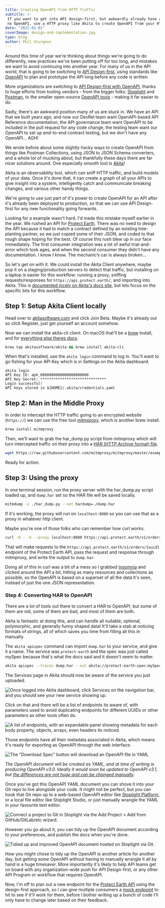 ```yaml
---
title: Creating OpenAPI from HTTP Traffic
subtitle: >-
 If you want to get into API design-first, but awkwardly already have a bunch of APIs with 
 no OpenAPI, use a HTTP proxy like Akita to create OpenAPI from your HTTP traffic! 
date: "2022-01-01"
coverImage: design-and-implementation.jpg
type: blog
author: Phil Sturgeon
---
```


Around this time of year we're thinking about things we're going to do differently, new practices we've been putting off for too long, and mistakes we want to avoid continuing into another year. For many of us in the API world, that is going to be switching to [API Design-first](/blog/api-design-first-vs-code-first), using standards like [OpenAPI](https://openapis.org/) to plan and prototype the API long before any code is written. 

More organizations are switching to [API Design-first with OpenAPI](https://stoplight.io/case-studies/schneider-electric/), thanks to huge efforts from tooling vendors - from the bigger folks: [Stoplight](https://stoplight.io/) and [Postman](https://postman.com/), to the smaller open-source [OpenAPI tools](https://openapi.tools/) - making it far easier to do. 

Sadly, there's an awkward position many of us are stuck in. We have an API that we built years ago, and now our DevRel team want OpenAPI-based API Reference documentation, the API governance team want OpenAPI to be included in the pull request for any code change, the testing team want our OpenAPI to set up end-to-end  contract testing, but we don't have any OpenAPI... AGH!

We wrote before about some slightly hacky ways to create OpenAPI from things like Postman Collections, using JSON to JSON Schema converters, and a whole lot of mucking about, but thankfully these days there are far nicer solutions around. One especially smooth tool is [Akita](https://www.akitasoftware.com/)! 

Akita is an observability tool, which can sniff HTTP traffic, and build models of your data. Once it's done that, it can create a graph of all your APIs to give insight into a system, intelligently catch and communicate breaking changes, and various other handy things. 

We're going to use just part of it's power to create OpenAPI for an API after it's already been deployed to production, so that we can use API Design-first for any new functionality going forwards. 

Looking for a example wasn't hard. I'd made this mistake myself earlier in the year.  We rushed an API for [Protect Earth](https://www.protect.earth/). There was no need to design the API because it had to match a contract defined by an existing tree-planting partner, so we just copied some of their JSON, and coded to that rough shape hoping for the best. Of course this rush blew up in our face immediately. The first consumer integration was a lot of awful trial-and-error which took ages, and when the second consumer they didn't have any documentation. I know I know. The mechanic’s car is always broken...

So let's get on with it. We could install the Akita Client anywhere, maybe pop it on a staging/production servers to detect that traffic, but installing on a laptop is easier for this workflow: running a proxy, sniffing requests/responses for `https://api.protect.earth/`, and importing into Akita. This is [documented nicely on Akita's docs site](https://docs.akita.software/docs/watch-traffic-with-a-proxy), but lets focus on the specific bits for this workflow.

## Step 1: Setup Akita Client locally

Head over to [akitasoftware.com](https://www.akitasoftware.com/) and click Join Beta. Maybe it's already out so click Register, just get yourself an account somehow. 

Now we can install the akita-cli client. On macOS that'll be a [brew](https://brew.sh/) install, and for [everything else theres docs](https://docs.akita.software/docs/install-akita-client).

``` bash
brew tap akitasoftware/akita && brew install akita-cli
```

When that's installed, use the `akita login` command to log in. You'll want to go fishing for your API Key which is in Settings on the Akita dashboard.

```
akita login
API Key ID: apk_0000000000000000000000
API Key Secret: ******************************
Login successful!
API keys stored in ${HOME}/.akita/credentials.yaml
```

## Step 2: Man in the Middle Proxy

In order to intercept the HTTP traffic going to an encrypted website (`https://`) we can use the free tool [mitmproxy](https://mitmproxy.org), which is another brew install. 

``` bash
brew install mitmproxy
```

Then, we'll want to grab the har_dump.py script from mitmproxy which will turn intercepted traffic on their proxy into a [HAR (HTTP Archive format) file](https://w3c.github.io/web-performance/specs/HAR/Overview.html).

``` bash
wget https://raw.githubusercontent.com/mitmproxy/mitmproxy/master/examples/contrib/har_dump.py
```

Ready for action.

## Step 3: Using the proxy 

In one terminal session, run the proxy server with the har_dump.py script loaded up, and `dump.har` set so the HAR file will be saved locally.

``` bash
mitmdump -s ./har_dump.py --set hardump=./dump.har
```

If it's working, the proxy will run on `localhost:8080` so you can use that as a proxy in whatever http client. 

Maybe you're one of those folks who can remember how curl works. 

``` bash
curl -D - -k --proxy localhost:8080 https://api.protect.earth/v1/orders/c36916f7-7591-47e5-b069-f983b9c0f320
```

That will make requests to the `https://api.protect.earth/v1/orders/{uuid}` endpoint of the Protect Earth API, pass the request and response through mitmproxy, and write the output to `dump.har`.

Doing all of this in curl was a bit of a mess so I grabbed [Insomnia](https://insomnia.rest/) and clicked around the API a bit, hitting as many resources and collections as possible, so the OpenAPI is based on a superset of all the data it's seen, instead of just the one JSON representation. 

### Step 4: Converting HAR to OpenAPI

There are a lot of tools out there to convert a HAR to OpenAPI, but some of them are old, some of them are bad, and most of them are both.

Akita is fantastic at doing this, and can handle all nullable, optional, polymorphic, and generally funny shaped data! It'll take a stab at noticing formats of strings, all of which saves you time from filling all this in manually.

The `akita apispec` command can import `dump.har` to your service, and give it a name. The service was `protect-earth` and the spec was just called mySpec because that's what the docs said and it doesn't seem to matter.

``` bash
akita apispec --traces dump.har --out akita://protect-earth:spec:mySpec
```

The Services page in Akita should now be aware of the service you just uploaded. 

![Once logged into Akita dashboard, click Services on the navigation bar, and you should see your new service showing up.](/images/posts/creating-openapi-from-http-traffic/akita-services.png)

Click on that and there will be a list of endpoints its aware of, with parameters used to avoid duplicating endpoints for different UUIDs or other parameters as other tools often do.

![A list of endpoints, with an expandable panel showing metadata for each body property, objects, arrays, even headers its noticed.](/images/posts/creating-openapi-from-http-traffic/akita-endpoints.png)

Those endpoints have all their metadata associated in Akita, which means it's ready for exporting as OpenAPI through the web interface. 

![The "Download Spec" button will download an OpenAPI file in YAML](/images/posts/creating-openapi-from-http-traffic/akita-export.png)

_The OpenAPI document will be created as YAML, and at time of writing is producing OpenAPI v3.0. Ideally it would soon be updated to OpenAPI v3.1, but [the differences are not huge and can be changed manually](https://www.openapis.org/blog/2021/02/16/migrating-from-openapi-3-0-to-3-1-0)._

Once you've got this OpenAPI YAML document you can shove it into your Git repo to live alongside your code. It might not be perfect, but you can hook that Git repo up to a web-based OpenAPI editor like [Stoplight Platform](https://stoplight.io/welcome/create/), or a local file editor like Stoplight Studio, or just manually wrangle the YAML in your favourite text editor. 

![Connect a project to Git in Stoplight via the Add Project > Add from GitHub/GitLab/etc wizard.](/images/posts/creating-openapi-from-http-traffic/stoplight-git.png)

However you go about it, you can tidy up the OpenAPI document according to your preferences, and publish the docs when you're done.

![Tidied up and improved OpenAPI document hosted on Stoplight via Git.](/images/posts/creating-openapi-from-http-traffic/pretty-docs.png)

How you might chose to tidy up the OpenAPI is another article for another day, but getting _some_ OpenAPI without having to manually wrangle it all by hand is a huge timesaver. More importantly it's likely to help API teams get on board with any organization-wide push for API Design-first, or any other API Program or workflow that requires OpenAPI.

Now, I'm off to plan out a new endpoint for the [Protect Earth API](https://protect-earth.stoplight.io/docs/protect-earth-api/) using the design-first approach, so I can give multiple consumers a [mock endpoint](https://meta.stoplight.io/docs/prism/ZG9jOjk1-http-mocking) to hit to see if it'll work for them, before I bother writing up a bunch of code I'll only have to change later based on their feedback.
